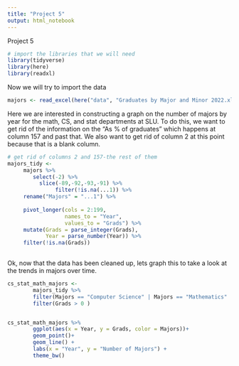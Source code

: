 ```yaml
---
title: "Project 5"
output: html_notebook
---
```


Project 5

```r
# import the libraries that we will need
library(tidyverse)
library(here)
library(readxl)
```

Now we will try to import the data
```r

majors <- read_excel(here("data", "Graduates by Major and Minor 2022.xlsx"), skip = 1, col_types = "text")
```
Here we are interested in constructing a graph on the number of majors by year for the math, CS, and stat departments at SLU.  To do this, we want to get rid of the information on the "As % of graduates" which happens at column 157 and past that. We also want to get rid of column 2 at this point because that is a blank column.

```r
# get rid of columns 2 and 157-the rest of them
majors_tidy <-
     majors %>%
        select(-2) %>%
          slice(-89,-92,-93,-91) %>%
               filter(!is.na(...1)) %>%
     rename("Majors" = "...1") %>%
     
     pivot_longer(cols = 2:199,
                  names_to = "Year",
                  values_to = "Grads") %>%
     mutate(Grads = parse_integer(Grads),
            Year = parse_number(Year)) %>%
     filter(!is.na(Grads))
                         
```
Ok, now that the data has been cleaned up, lets graph this to take a look at the trends in majors over time.
```r
cs_stat_math_majors <-
        majors_tidy %>%
        filter(Majors == "Computer Science" | Majors == "Mathematics" | Majors == "Statistics") %>%
        filter(Grads > 0 )


cs_stat_math_majors %>%
        ggplot(aes(x = Year, y = Grads, color = Majors))+
        geom_point()+
        geom_line() +
        labs(x = "Year", y = "Number of Majors") +
        theme_bw()
```


